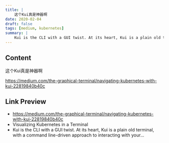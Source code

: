 ```yaml
---
title: |
    这个Kui真是神器啊
date: 2020-02-04
draft: false
tags: [medium, kubernetes]
summary: |
    Kui is the CLI with a GUI twist. At its heart, Kui is a plain old terminal, with a command line-driven approach to interacting with your…
---
```


## Content

这个Kui真是神器啊

https://medium.com/the-graphical-terminal/navigating-kubernetes-with-kui-22819840b40c

## Link Preview

- https://medium.com/the-graphical-terminal/navigating-kubernetes-with-kui-22819840b40c
- Visualizing Kubernetes in a Terminal
- Kui is the CLI with a GUI twist. At its heart, Kui is a plain old terminal, with a command line-driven approach to interacting with your…

